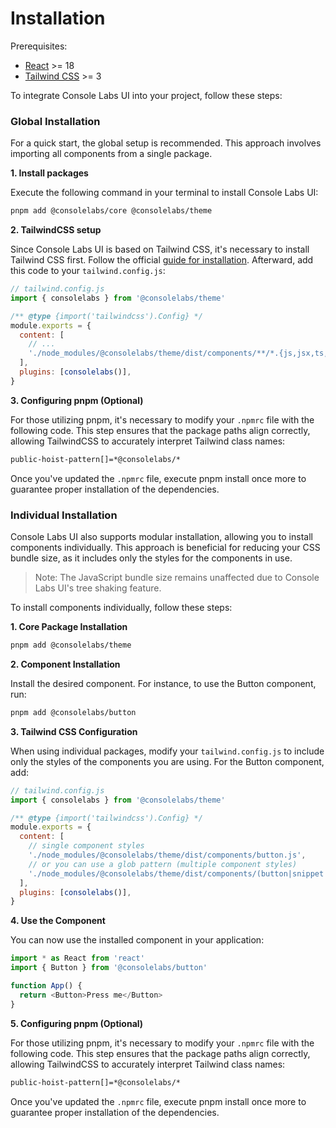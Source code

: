 
<Meta title="Introduction/Installation" />

# Installation

Prerequisites:

- [React](https://react.dev/) >= 18
- [Tailwind CSS](https://tailwindcss.com/) >= 3

To integrate Console Labs UI into your project, follow these steps:

### Global Installation

For a quick start, the global setup is recommended. This approach involves
importing all components from a single package.

**1. Install packages**

Execute the following command in your terminal to install Console Labs UI:

```sh
pnpm add @consolelabs/core @consolelabs/theme
```

**2. TailwindCSS setup**

Since Console Labs UI is based on Tailwind CSS, it's necessary to install
Tailwind CSS first. Follow the official
[guide for installation](https://tailwindcss.com/docs/installation). Afterward,
add this code to your `tailwind.config.js`:

```js
// tailwind.config.js
import { consolelabs } from '@consolelabs/theme'

/** @type {import('tailwindcss').Config} */
module.exports = {
  content: [
    // ...
    './node_modules/@consolelabs/theme/dist/components/**/*.{js,jsx,ts,tsx}',
  ],
  plugins: [consolelabs()],
}
```

**3. Configuring pnpm (Optional)**

For those utilizing pnpm, it's necessary to modify your `.npmrc` file with the
following code. This step ensures that the package paths align correctly,
allowing TailwindCSS to accurately interpret Tailwind class names:

```sh
public-hoist-pattern[]=*@consolelabs/*
```

Once you've updated the `.npmrc` file, execute pnpm install once more to
guarantee proper installation of the dependencies.

### Individual Installation

Console Labs UI also supports modular installation, allowing you to install
components individually. This approach is beneficial for reducing your CSS
bundle size, as it includes only the styles for the components in use.

> Note: The JavaScript bundle size remains unaffected due to Console Labs UI's
> tree shaking feature.

To install components individually, follow these steps:

**1. Core Package Installation**

```sh
pnpm add @consolelabs/theme
```

**2. Component Installation**

Install the desired component. For instance, to use the Button component, run:

```sh
pnpm add @consolelabs/button
```

**3. Tailwind CSS Configuration**

When using individual packages, modify your `tailwind.config.js` to include only
the styles of the components you are using. For the Button component, add:

```js
// tailwind.config.js
import { consolelabs } from '@consolelabs/theme'

/** @type {import('tailwindcss').Config} */
module.exports = {
  content: [
    // single component styles
    './node_modules/@consolelabs/theme/dist/components/button.js',
    // or you can use a glob pattern (multiple component styles)
    './node_modules/@consolelabs/theme/dist/components/(button|snippet|code|input).js',
  ],
  plugins: [consolelabs()],
}
```

**4. Use the Component**

You can now use the installed component in your application:

```js
import * as React from 'react'
import { Button } from '@consolelabs/button'

function App() {
  return <Button>Press me</Button>
}
```

**5. Configuring pnpm (Optional)**

For those utilizing pnpm, it's necessary to modify your `.npmrc` file with the
following code. This step ensures that the package paths align correctly,
allowing TailwindCSS to accurately interpret Tailwind class names:

```sh
public-hoist-pattern[]=*@consolelabs/*
```

Once you've updated the `.npmrc` file, execute pnpm install once more to
guarantee proper installation of the dependencies.
